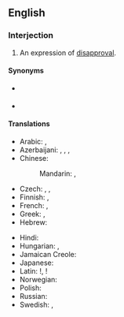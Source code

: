 ==English==
{{phrasebook|en}}

===Interjection===
{{en-interj}}

# An expression of [[disapproval]].

====Synonyms====
* {{l|en|shame upon you}} {{qual|dated}}
* {{l|en|for shame}}

====Translations====
{{trans-top|expression of disapproval}}
* Arabic: {{t|ar|عَيْب عَلَيْكَ}}, {{t|ar|عَارٌ عَلَيْكَ}}
* Azerbaijani: {{t|az|ayıb olsun sizə}} {{qualifier|formal}}, {{t|az|ayıb olsun sənə}} {{qualifier|informal}}, {{t|az|ar olsun}}, {{t|az|kül başına}}
* Chinese:
*: Mandarin: {{t|cmn|[[你]][[真]][[可恥]]}}, {{t|cmn|[[你]][[真]][[可耻]]|tr=nǐ zhēn kěchǐ}}
* Czech: {{t|cs|styď se}}, {{t|cs|že se nestydíš}}, {{t|cs|že ti není hanba}}
* Finnish: {{t|fi|[[hävetä|häpeäisit]]}} {{qualifier|singular}}, {{t|fi|[[hävetä|hävetkää]]}} {{qualifier|plural}}
* French: {{t|fr|honte à toi}}, {{t|fr|honte à vous}}
* Greek: {{t|el|ντροπή σου}}, {{t|el|ντροπή σας}}
* Hebrew: {{t|he|התבייש לך|tr=hitbayésh lekhá|sc=Hebr}}
{{trans-mid}}
* Hindi: {{t+|hi|शर्म}}
* Hungarian: {{t|hu|[[szégyelld]] [[magad]]}} {{q|informal}}, {{t|hu|[[szégyellje]] [[magát]]}} {{q|formal}}
* Jamaican Creole: {{t|jam|yuh nuh shame}}
* Japanese: {{t|ja|恥を[[知れ]]|tr=はじをしれ, haji o shire|sc=Jpan}}
* Latin: {{t|la|[[sit|Sit]] [[pudor]]}}!, {{t|la|[[te|Te]] [[pudeat]]}}!
* Norwegian: {{t|no|skam deg}}
* Polish: {{t|pl|jak ci nie wstyd}}
* Russian: {{t|ru|как вам не стыдно!}}
* Swedish: {{t|sv|fy skäms}}, {{t|sv|skäms på dig}}
{{trans-bottom}}